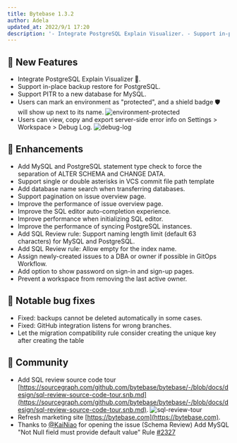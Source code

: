 ```yaml
---
title: Bytebase 1.3.2
author: Adela
updated_at: 2022/9/1 17:20
description: '- Integrate PostgreSQL Explain Visualizer. - Support in-place backup restore for PostgreSQL. - Support PITR to a new database for MySQL. - Users can mark an environment as protected, and a shield badge will show up next to its name.'
---
```



## 🚀 New Features

- Integrate PostgreSQL Explain Visualizer 👀.
- Support in-place backup restore for PostgreSQL.
- Support PITR to a new database for MySQL.
- Users can mark an environment as "protected", and a shield badge 🛡️ will show up next to its name.
  ![environment-protected](/content/changelog/1.3.2/environment-protected.webp)
- Users can view, copy and export server-side error info on Settings > Workspace > Debug Log.
  ![debug-log](/content/changelog/1.3.2/debug-log.webp)

## 🎄 Enhancements

- Add MySQL and PostgreSQL statement type check to force the separation of ALTER SCHEMA and CHANGE DATA.
- Support single or double asterisks in VCS commit file path template
- Add database name search when transferring databases.
- Support pagination on issue overview page.
- Improve the performance of issue overview page.
- Improve the SQL editor auto-completion experience.
- Improve performance when initializing SQL editor.
- Improve the performance of syncing PostgreSQL instances.
- Add SQL Review rule: Support naming length limit (default 63 characters) for MySQL and PostgreSQL.
- Add SQL Review rule: Allow empty for the index name.
- Assign newly-created issues to a DBA or owner if possible in GitOps Workflow.
- Add option to show password on sign-in and sign-up pages.
- Prevent a workspace from removing the last active owner.

## 🐞 Notable bug fixes

- Fixed: backups cannot be deleted automatically in some cases.
- Fixed: GitHub integration listens for wrong branches.
- Let the migration compatibility rule consider creating the unique key after creating the table

## 🎠 Community

- Add SQL review source code tour [https://sourcegraph.com/github.com/bytebase/bytebase/-/blob/docs/design/sql-review-source-code-tour.snb.md](https://sourcegraph.com/github.com/bytebase/bytebase/-/blob/docs/design/sql-review-source-code-tour.snb.md).
  ![sql-review-tour](/content/changelog/1.3.2/sql-review-tour.webp)
- Refresh marketing site [https://bytebase.com](https://bytebase.com).
- Thanks to [@KaiNiao](https://github.com/KaiNiao) for opening the issue (Schema Review) Add MySQL "Not Null field must provide default value" Rule [#2327](https://github.com/bytebase/bytebase/issues/2327)

<InstallUpgrade />
